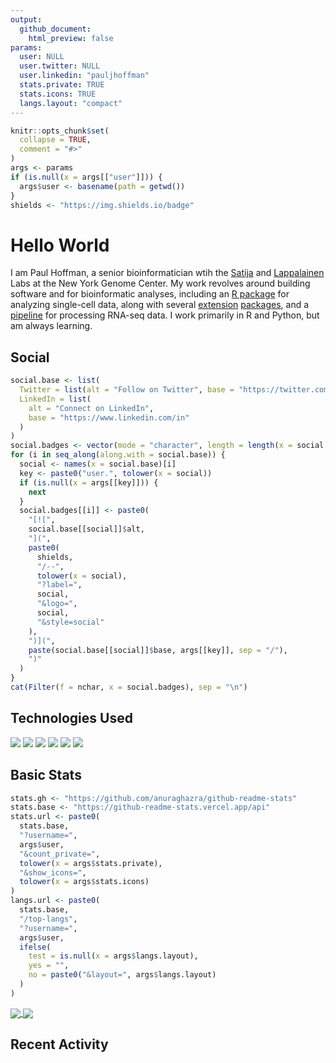 ```yaml
---
output: 
  github_document:
    html_preview: false
params:
  user: NULL
  user.twitter: NULL
  user.linkedin: "pauljhoffman"
  stats.private: TRUE
  stats.icons: TRUE
  langs.layout: "compact"
---
```


<!-- README.md is generated from README.Rmd. Please edit that file -->

```r
knitr::opts_chunk$set(
  collapse = TRUE,
  comment = "#>"
)
args <- params
if (is.null(x = args[["user"]])) {
  args$user <- basename(path = getwd())
}
shields <- "https://img.shields.io/badge"
```

# Hello World

I am Paul Hoffman, a senior bioinformatician wtih the [Satija](https://satijalab.org) and [Lappalainen](https://tllab.org) Labs at the New York Genome Center. My work revolves around building software and for bioinformatic analyses, including an [R package](https://github.com/satijalab/seurat) for analyzing single-cell data, along with several [extension](https://github.com/satijalab/seurat-data) [packages](https://github.com/mojaveazure/seurat-disk), and a [pipeline](https://github.com/LappalainenLab/RNApipeline) for processing RNA-seq data. I work primarily in R and Python, but am always learning.

## Social

<!-- badges: start -->
```r
social.base <- list(
  Twitter = list(alt = "Follow on Twitter", base = "https://twitter.com"),
  LinkedIn = list(
    alt = "Connect on LinkedIn",
    base = "https://www.linkedin.com/in"
  )
)
social.badges <- vector(mode = "character", length = length(x = social.base))
for (i in seq_along(along.with = social.base)) {
  social <- names(x = social.base)[i]
  key <- paste0("user.", tolower(x = social))
  if (is.null(x = args[[key]])) {
    next
  }
  social.badges[[i]] <- paste0(
    "[![",
    social.base[[social]]$alt,
    "](",
    paste0(
      shields,
      "/--",
      tolower(x = social),
      "?label=",
      social,
      "&logo=",
      social,
      "&style=social"
    ),
    ")](",
    paste(social.base[[social]]$base, args[[key]], sep = "/"),
    ")"
  )
}
cat(Filter(f = nchar, x = social.badges), sep = "\n")
```

<!-- badges: end -->

## Technologies Used

<!-- badges: start -->
![](https://img.shields.io/badge/r-%23276DC3.svg?&logo=r&logoColor=white)
![](https://img.shields.io/badge/python%20-%2314354C.svg?&logo=python&logoColor=white)
![](https://img.shields.io/badge/markdown-%23000000.svg?&logo=markdown&logoColor=white)
![](https://img.shields.io/badge/git%20-%23F05033.svg?&logo=git&logoColor=white)
![](https://img.shields.io/badge/github%20-%23121011.svg?&logo=github&logoColor=white)
![](https://img.shields.io/badge/docker%20-%230db7ed.svg?&logo=docker&logoColor=white)
<!-- ![](https://img.shields.io/badge/Google%20Cloud%20-%234285F4.svg?&logo=google-cloud&logoColor=white) -->
<!-- badges: end -->

## Basic Stats

```r
stats.gh <- "https://github.com/anuraghazra/github-readme-stats"
stats.base <- "https://github-readme-stats.vercel.app/api"
stats.url <- paste0(
  stats.base,
  "?username=",
  args$user,
  "&count_private=", 
  tolower(x = args$stats.private),
  "&show_icons=", 
  tolower(x = args$stats.icons)
)
langs.url <- paste0(
  stats.base,
  "/top-langs",
  "?username=",
  args$user,
  ifelse(
    test = is.null(x = args$langs.layout),
    yes = "",
    no = paste0("&layout=", args$langs.layout)
  )
)
```

<a href="`r stats.gh`">
  <img align="center" src="`r stats.url`" />
</a>
<a href="`r stats.gh`">
  <img align="center" src="`r langs.url`" />
</a>

## Recent Activity

<!--START_SECTION:activity-->
